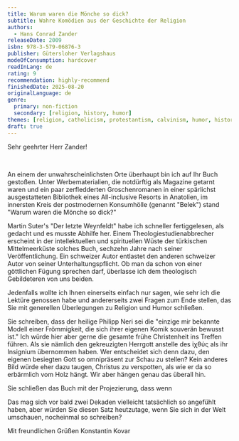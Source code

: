 ```yaml
---
title: Warum waren die Mönche so dick?
subtitle: Wahre Komödien aus der Geschichte der Religion
authors: 
  - Hans Conrad Zander
releaseDate: 2009
isbn: 978-3-579-06876-3
publisher: Gütersloher Verlagshaus
modeOfConsumption: hardcover
readInLang: de
rating: 9
recommendation: highly-recommend
finishedDate: 2025-08-20
originalLanguage: de
genre:
  primary: non-fiction
  secondary: [religion, history, humor]
themes: [religion, catholicism, protestantism, calvinism, humor, history]
draft: true
---
```


Sehr geehrter Herr Zander!

<br />

An einem der unwahrscheinlichsten Orte überhaupt bin ich auf Ihr Buch gestoßen. Unter Werbematerialien, die notdürftig als Magazine getarnt waren und ein paar zerfledderten Groschenromanen in einer spärlichst ausgestatteten Bibliothek eines All-inclusive Resorts in Anatolien, im innersten Kreis der postmodernen Konsumhölle (genannt "Belek") stand "Warum waren die Mönche so dick?"

Martin Suter's "Der letzte Weynfeldt" habe ich schneller fertiggelesen, als gedacht und es musste Abhilfe her. Einem Theologiestudienabbrecher erscheint in der intellektuellen und spirituellen Wüste der türkischen Mittelmeerküste solches Buch, sechzehn Jahre nach seiner Veröffentlichung. Ein schweizer Autor entlastet den anderen schweizer Autor von seiner Unterhaltungspflicht. Ob man da schon von einer göttlichen Fügung sprechen darf, überlasse ich dem theologisch Gebildeteren von uns beiden. 

Jedenfalls wollte ich Ihnen einerseits einfach nur sagen, wie sehr ich die Lektüre genossen habe und andererseits zwei Fragen zum Ende stellen, das Sie mit generellen Überlegungen zu Religion und Humor schließen.

Sie schreiben, dass der heilige Philipp Neri sei die "einzige mir bekannte Modell einer Frömmigkeit, die sich ihrer eigenen Komik souverän bewusst ist." Ich würde hier aber gerne die gesamte frühe Christenheit ins Treffen führen. Als sie nämlich den gekreuzigten Herrgott anstelle des <span class="text-sm">ἰχθύς</span> als ihr Insignium übernommen haben. Wer entscheidet sich denn dazu, den eigenen besiegten Gott so omnipräsent zur Schau zu stellen? Kein anderes Bild würde eher dazu taugen, Christus zu verspotten, als wie er da so erbärmlich vom Holz hängt. Wir aber hängen genau das überall hin.

Sie schließen das Buch mit der Projezierung, dass wenn

Das mag sich vor bald zwei Dekaden vielleicht tatsächlich so angefühlt haben, aber würden Sie diesen Satz heutzutage, wenn Sie sich in der Welt umschauen, nocheinmal so schreiben?

Mit freundlichen Grüßen
Konstantin Kovar

